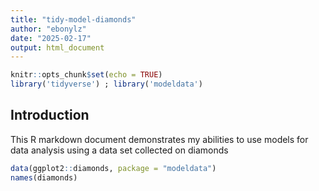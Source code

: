 ```yaml
---
title: "tidy-model-diamonds"
author: "ebonylz"
date: "2025-02-17"
output: html_document
---
```


```r
knitr::opts_chunk$set(echo = TRUE)
library('tidyverse') ; library('modeldata')
```

## Introduction

This R markdown document demonstrates my abilities to use models for data analysis using a data set collected on diamonds

```r
data(ggplot2::diamonds, package = "modeldata")
names(diamonds)
```
